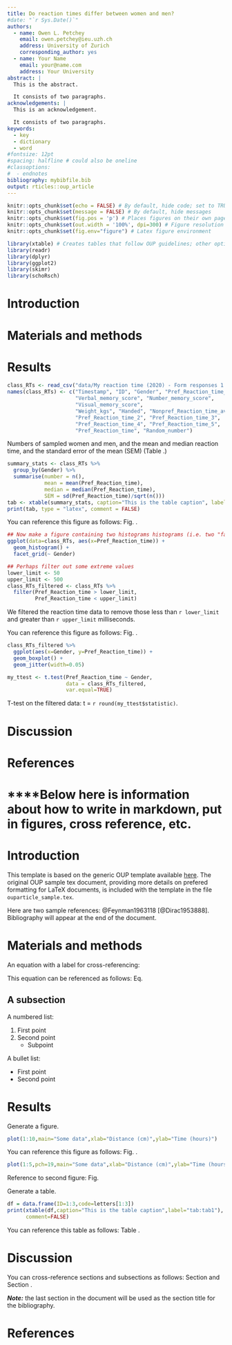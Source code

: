 ```yaml
---
title: Do reaction times differ between women and men?
#date: "`r Sys.Date()`"
authors:
  - name: Owen L. Petchey
    email: owen.petchey@ieu.uzh.ch
    address: University of Zurich
    corresponding_author: yes
  - name: Your Name
    email: your@name.com
    address: Your University
abstract: |
  This is the abstract.

  It consists of two paragraphs.
acknowledgements: |
  This is an acknowledgement.

  It consists of two paragraphs.
keywords:
  - key
  - dictionary
  - word
#fontsize: 12pt
#spacing: halfline # could also be oneline
#classoptions:
#  - endnotes
bibliography: mybibfile.bib
output: rticles::oup_article
---
```


```r
knitr::opts_chunk$set(echo = FALSE) # By default, hide code; set to TRUE to see code
knitr::opts_chunk$set(message = FALSE) # By default, hide messages
knitr::opts_chunk$set(fig.pos = 'p') # Places figures on their own pages
knitr::opts_chunk$set(out.width = '100%', dpi=300) # Figure resolution and size
knitr::opts_chunk$set(fig.env="figure") # Latex figure environment

library(xtable) # Creates tables that follow OUP guidelines; other options, such as kable, may also be workable
library(readr)
library(dplyr)
library(ggplot2)
library(skimr)
library(schoRsch)
```

# Introduction


# Materials and methods


# Results

```r
class_RTs <- read_csv("data/My reaction time (2020) - Form responses 1.csv")
names(class_RTs) <- c("Timestamp", "ID", "Gender", "Pref_Reaction_time_1",
                      "Verbal_memory_score", "Number_memory_score",
                      "Visual_memory_score",
                      "Weight_kgs", "Handed", "Nonpref_Reaction_time_ave",
                      "Pref_Reaction_time_2", "Pref_Reaction_time_3", 
                      "Pref_Reaction_time_4", "Pref_Reaction_time_5",
                      "Pref_Reaction_time", "Random_number")
```

Numbers of sampled women and men, and the mean and median reaction time, and the standard error of the mean (SEM) (Table \ref{tab:summary-stats}.)

```r
summary_stats <- class_RTs %>%
  group_by(Gender) %>%
  summarise(number = n(),
            mean = mean(Pref_Reaction_time),
            median = median(Pref_Reaction_time),
            SEM = sd(Pref_Reaction_time)/sqrt(n()))
tab <- xtable(summary_stats, caption="This is the table caption", label="tab:summary-stats")
print(tab, type = "latex", comment = FALSE)
```

You can reference this figure as follows: Fig. \ref{fig:prt-histograms}.

```r
## Now make a figure containing two histograms histograms (i.e. two "facets"), one for each gender
ggplot(data=class_RTs, aes(x=Pref_Reaction_time)) +
  geom_histogram() +
  facet_grid(~ Gender)
```



```r
## Perhaps filter out some extreme values
lower_limit <- 50
upper_limit <- 500
class_RTs_filtered <- class_RTs %>%
  filter(Pref_Reaction_time > lower_limit,
         Pref_Reaction_time < upper_limit)
```

We filtered the reaction time data to remove those less than `r lower_limit` and greater than `r upper_limit` milliseconds.

You can reference this figure as follows: Fig. \ref{fig:prt-boxplot}.


```r
class_RTs_filtered %>%
  ggplot(aes(x=Gender, y=Pref_Reaction_time)) +
  geom_boxplot() +
  geom_jitter(width=0.05)
```

```r
my_ttest <- t.test(Pref_Reaction_time ~ Gender,
                   data = class_RTs_filtered,
                   var.equal=TRUE)
```

T-test on the filtered data: t = `r round(my_ttest$statistic)`.

# Discussion


# References







# ****Below here is information about how to write in markdown, put in figures, cross reference, etc.







# Introduction

This template is based on the generic OUP template available [here](https://academic.oup.com/icesjms/pages/General_Instructions). The original OUP sample tex document, providing more details on prefered formatting for LaTeX documents, is included with the template in the file `ouparticle_sample.tex`.

Here are two sample references: @Feynman1963118 [@Dirac1953888]. Bibliography will appear at the end of the document.

# Materials and methods

An equation with a label for cross-referencing:

\begin{equation}\label{eq:eq1}
\int^{r_2}_0 F(r,\varphi){\rm d}r\,{\rm d}\varphi = [\sigma r_2/(2\mu_0)]
\int^{\infty}_0\exp(-\lambda|z_j-z_i|)\lambda^{-1}J_1 (\lambda r_2)J_0
(\lambda r_i\,\lambda {\rm d}\lambda)
\end{equation}

This equation can be referenced as follows: Eq. \ref{eq:eq1}

## A subsection

A numbered list:

1) First point
2) Second point
    - Subpoint
    
A bullet list:

* First point
* Second point

# Results

Generate a figure.

```r
plot(1:10,main="Some data",xlab="Distance (cm)",ylab="Time (hours)")
```

You can reference this figure as follows: Fig. \ref{fig:fig1}.

```r
plot(1:5,pch=19,main="Some data",xlab="Distance (cm)",ylab="Time (hours)")
```

Reference to second figure: Fig. \ref{fig:fig2}

Generate a table.

```r
df = data.frame(ID=1:3,code=letters[1:3])
print(xtable(df,caption="This is the table caption",label="tab:tab1"),
      comment=FALSE)
```

You can reference this table as follows: Table \ref{tab:tab1}.

# Discussion

You can cross-reference sections and subsections as follows: Section \ref{materials-and-methods} and Section \ref{a-subsection}.

***Note:*** the last section in the document will be used as the section title for the bibliography.

# References
